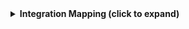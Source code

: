 <details>
<summary><b>Integration Mapping (click to expand)</b></summary>
```yaml showLineNumbers
resources:
  - kind: release
    selector:
      query: 'true'
    port:
      entity:
        mappings:
          identifier: .__project.path_with_namespace + "/" + .tag_name | gsub(" "; "")
          title: .name
          blueprint: '"gitlabRelease"'
          properties:
            tagName: .tag_name
            name: .name
            description: .description
            createdAt: .created_at
            releasedAt: .released_at
            author: .author.name
            commitSha: .commit.id
            upcomingRelease: .upcoming_release
          relations:
            service: .__project.path_with_namespace | gsub(" "; "")
            gitlabMember: .author.username
```
</details>
